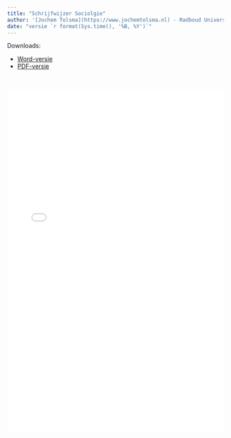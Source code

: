```yaml
---
title: "Schrijfwijzer Sociolgie"
author: '[Jochem Tolsma](https://www.jochemtolsma.nl) - Radboud University / University of Groningen, the Netherlands'
date: "versie `r format(Sys.time(), '%B, %Y')`"
---
```

  
Downloads:  

* [Word-versie](./doc/Schrijfwijzer Sociologie v2024.docx)  
* [PDF-versie](./doc/Schrijfwijzer Sociologie v2024.pdf)  

<br>

![](./doc/Schrijfwijzer Sociologie v2024.pdf){width="100%" height=800px}